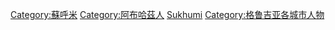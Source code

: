 [[Category:蘇呼米|Category:蘇呼米]]
[[Category:阿布哈茲人|Category:阿布哈茲人]]
[[Category:各首都人物|Sukhumi]]
[[Category:格鲁吉亚各城市人物|Category:格鲁吉亚各城市人物]]